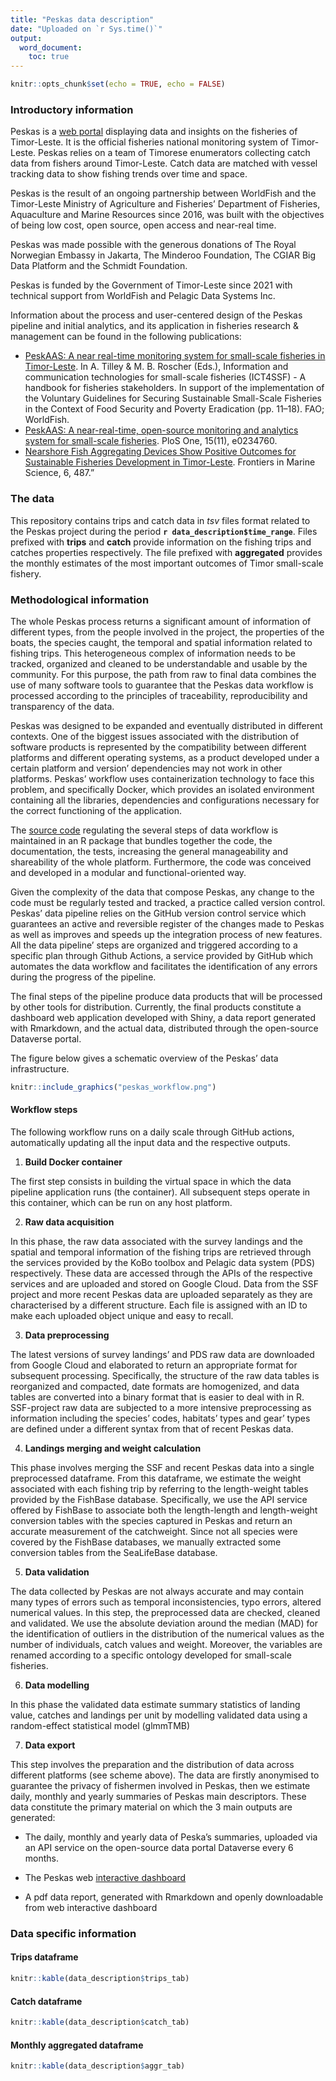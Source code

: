 ```yaml
---
title: "Peskas data description"
date: "Uploaded on `r Sys.time()`"
output:
  word_document:
    toc: true
---
```


```r
knitr::opts_chunk$set(echo = TRUE, echo = FALSE)
```

### Introductory information

Peskas is a [web portal](https://timor.peskas.org/) displaying data and insights on the fisheries of Timor-Leste. It is the official fisheries national monitoring system of Timor-Leste. Peskas relies on a team of Timorese enumerators collecting catch data from fishers around Timor-Leste. Catch data are matched with vessel tracking data to show fishing trends over time and space.

Peskas is the result of an ongoing partnership between WorldFish and the Timor-Leste Ministry of Agriculture and
Fisheries' Department of Fisheries, Aquaculture and Marine Resources since 2016, was built with the objectives of being low cost, open source, open access and near-real time.

Peskas was made possible with the generous donations of The Royal Norwegian Embassy in Jakarta, The Minderoo Foundation, The CGIAR Big Data Platform and the Schmidt Foundation.

Peskas is funded by the Government of Timor-Leste since 2021 with technical support from WorldFish and Pelagic Data Systems Inc.

Information about the process and user-centered design of the Peskas pipeline and initial analytics, and its application in fisheries research & management can be found in the following publications:

- [PeskAAS: A near real-time monitoring system for small-scale fisheries in Timor-Leste](http://www.fao.org/documents/card/en/c/cb2030en). In A. Tilley & M. B. Roscher (Eds.), Information and communication technologies for small-scale fisheries (ICT4SSF) - A handbook for fisheries stakeholders. In support of the implementation of the Voluntary Guidelines for Securing Sustainable Small-Scale Fisheries in the Context of Food Security and Poverty Eradication (pp. 11–18). FAO; WorldFish.
- [PeskAAS: A near-real-time, open-source monitoring and analytics system for small-scale fisheries](https://journals.plos.org/plosone/article?id=10.1371/journal.pone.0234760). PloS One, 15(11), e0234760.
- [Nearshore Fish Aggregating Devices Show Positive Outcomes for Sustainable Fisheries Development in Timor-Leste](https://www.frontiersin.org/articles/10.3389/fmars.2019.00487/full). Frontiers in Marine Science, 6, 487."

### The data

This repository contains trips and catch data in *tsv* files format related to the Peskas project during the period **`r data_description$time_range`**. Files prefixed with **trips** and **catch** provide information on the fishing trips and catches properties respectively. The file prefixed with **aggregated** provides the monthly estimates of the most important outcomes of Timor small-scale fishery.


### Methodological information

The whole Peskas process returns a significant amount of information of different types, from the people involved in the project, the properties of the boats, the species caught, the temporal and spatial information related to fishing trips. This heterogeneous complex of information needs to be tracked, organized and cleaned to be understandable and usable by the community. For this purpose, the path from raw to final data combines the use of many software tools to guarantee that the Peskas data workflow is processed according to the principles of traceability, reproducibility and transparency of the data. 

Peskas was designed to be expanded and eventually distributed in different contexts. One of the biggest issues associated with the distribution of software products is represented by the compatibility between different platforms and different operating systems, as a product developed under a certain platform and version’ dependencies may not work in other platforms. Peskas' workflow uses containerization technology to face this problem, and specifically Docker, which provides an isolated environment containing all the libraries, dependencies and configurations necessary for the correct functioning of the application.

The [source code](https://github.com/WorldFishCenter/peskas.timor.data.pipeline) regulating the several steps of data workflow is maintained in an R package that bundles together the code, the documentation, the tests, increasing the general manageability and shareability of the whole platform. Furthermore, the code was conceived and developed in a modular and functional-oriented way.

Given the complexity of the data that compose Peskas, any change to the code must be regularly tested and tracked, a practice called version control. Peskas’ data pipeline relies on the GitHub version control service which guarantees an active and reversible register of the changes made to Peskas as well as improves and speeds up the integration process of new features. All the data pipeline' steps are organized and triggered according to a specific plan through Github Actions, a service provided by GitHub which automates the data workflow and facilitates the identification of any errors during the progress of the pipeline.

The final steps of the pipeline produce data products that will be processed by other tools for distribution. Currently, the final products constitute a dashboard web application developed with Shiny, a data report generated with Rmarkdown, and the actual data, distributed through the open-source Dataverse portal.

The figure below gives a schematic overview of the Peskas’ data infrastructure.

```r
knitr::include_graphics("peskas_workflow.png")
```

#### Workflow steps

The following workflow runs on a daily scale through GitHub actions, automatically updating all the input data and the respective outputs.

1. **Build Docker container**

The first step consists in building the virtual space in which the data pipeline application runs (the container). All subsequent steps operate in this container, which can be run on any host platform.

2. **Raw data acquisition**

In this phase, the raw data associated with the survey landings and the spatial and temporal information of the fishing trips are retrieved through the services provided by the KoBo toolbox and Pelagic data system (PDS) respectively. These data are accessed through the APIs of the respective services and are uploaded and stored on Google Cloud. Data from the SSF project and more recent Peskas data are uploaded separately as they are characterised by a different structure. Each file is assigned with an ID to make each uploaded object unique and easy to recall.

3. **Data preprocessing**

The latest versions of survey landings' and PDS raw data are downloaded from Google Cloud and elaborated to return an appropriate format for subsequent processing. Specifically, the structure of the raw data tables is reorganized and compacted, date formats are homogenized, and data tables are converted into a binary format that is easier to deal with in R. SSF-project raw data are subjected to a more intensive preprocessing as information including the species' codes, habitats' types and gear' types are defined under a different syntax from that of recent Peskas data.

4. **Landings merging and weight calculation**

This phase involves merging the SSF and recent Peskas data into a single preprocessed dataframe. From this dataframe, we estimate the weight associated with each fishing trip by referring to the length-weight tables provided by the FishBase database. Specifically, we use the API service offered by FishBase to associate both the length-length and length-weight conversion tables with the species captured in Peskas and return an accurate measurement of the catchweight. Since not all species were covered by the FishBase databases, we manually extracted some conversion tables from the SeaLifeBase database.

5. **Data validation**

The data collected by Peskas are not always accurate and may contain many types of errors such as temporal inconsistencies, typo errors, altered numerical values. In this step, the preprocessed data are checked, cleaned and validated. We use the absolute deviation around the median (MAD) for the identification of outliers in the distribution of the numerical values as the number of individuals, catch values and weight. Moreover, the variables are renamed according to a specific ontology developed for small-scale fisheries. 

6. **Data modelling**

In this phase the validated data estimate summary statistics of landing value, catches and landings per unit by modelling validated data using a random-effect statistical model (glmmTMB)

7. **Data export**

This step involves the preparation and the distribution of data across different platforms (see scheme above). The data are firstly anonymised to guarantee the privacy of fishermen involved in Peskas, then we estimate daily, monthly and yearly summaries of Peskas main descriptors. These data constitute the primary material on which the 3 main outputs are generated:

- The daily, monthly and yearly data of Peska’s summaries, uploaded via an API service on the open-source data portal Dataverse every 6 months. 

- The Peskas web [interactive dashboard](https://timor.peskas.org/)

- A pdf data report, generated with Rmarkdown and openly downloadable from web interactive dashboard



### Data specific information


#### Trips dataframe 


```r
knitr::kable(data_description$trips_tab)
```


#### Catch dataframe


```r
knitr::kable(data_description$catch_tab)
```

#### Monthly aggregated dataframe

```r
knitr::kable(data_description$aggr_tab)
```
